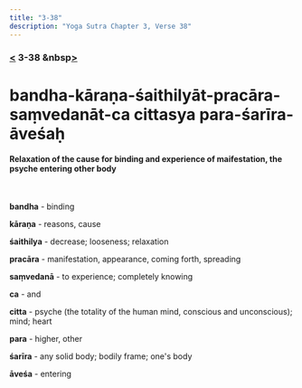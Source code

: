 ```yaml
---
title: "3-38"
description: "Yoga Sutra Chapter 3, Verse 38"
---
```


### [<](/Chapter-3/3-37/) 3-38 &nbsp[>](/Chapter-3/3-39/)

# bandha-kāraṇa-śaithilyāt-pracāra-saṃvedanāt-ca cittasya para-śarīra-āveśaḥ

#### Relaxation of the cause for binding and experience of maifestation, the psyche entering other body

<br />

**bandha** - binding

**kāraṇa** - reasons, cause

**śaithilya** - decrease; looseness; relaxation

**pracāra** - manifestation, appearance, coming forth, spreading

**saṃvedanā** - to experience; completely knowing

**ca** - and

**citta** - psyche (the totality of the human mind, conscious and unconscious); mind; heart

**para** - higher, other

**śarīra** - any solid body; bodily frame; one's body

**āveśa** - entering

<br />
